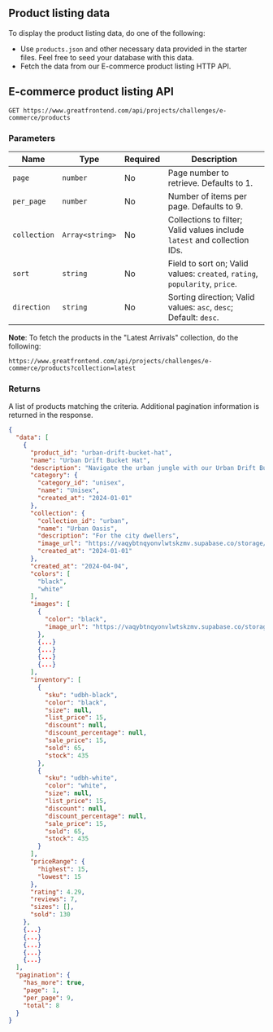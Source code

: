 ## Product listing data

To display the product listing data, do one of the following:

- Use `products.json` and other necessary data provided in the starter files. Feel free to seed your database with this data.
- Fetch the data from our E-commerce product listing HTTP API.

## E-commerce product listing API

```
GET https://www.greatfrontend.com/api/projects/challenges/e-commerce/products
```

### Parameters

| Name | Type | Required | Description |
| --- | --- | --- | --- |
| `page` | `number` | No | Page number to retrieve. Defaults to 1. |
| `per_page` | `number` | No | Number of items per page. Defaults to 9. |
| `collection` | `Array<string>` | No | Collections to filter; Valid values include `latest` and collection IDs. |
| `sort` | `string` | No | Field to sort on; Valid values: `created`, `rating`, `popularity`, `price`. |
| `direction` | `string` | No | Sorting direction; Valid values: `asc`, `desc`; Default: `desc`. |

**Note**: To fetch the products in the "Latest Arrivals" collection, do the following:

```
https://www.greatfrontend.com/api/projects/challenges/e-commerce/products?collection=latest
```

### Returns

A list of products matching the criteria. Additional pagination information is returned in the response.

```json
{
  "data": [
    {
      "product_id": "urban-drift-bucket-hat",
      "name": "Urban Drift Bucket Hat",
      "description": "Navigate the urban jungle with our Urban Drift Bucket Hat. It's not only trendy but also practical, offering shade from the hustle and bustle.",
      "category": {
        "category_id": "unisex",
        "name": "Unisex",
        "created_at": "2024-01-01"
      },
      "collection": {
        "collection_id": "urban",
        "name": "Urban Oasis",
        "description": "For the city dwellers",
        "image_url": "https://vaqybtnqyonvlwtskzmv.supabase.co/storage/v1/object/public/e-commerce-track-images/collections/urban-oasis.jpg",
        "created_at": "2024-01-01"
      },
      "created_at": "2024-04-04",
      "colors": [
        "black",
        "white"
      ],
      "images": [
        {
          "color": "black",
          "image_url": "https://vaqybtnqyonvlwtskzmv.supabase.co/storage/v1/object/public/e-commerce-track-images/urban-drift-bucket-hat/urban-drift-bucket-hat-1.jpg"
        },
        {...}
        {...}
        {...}
        {...}
      ],
      "inventory": [
        {
          "sku": "udbh-black",
          "color": "black",
          "size": null,
          "list_price": 15,
          "discount": null,
          "discount_percentage": null,
          "sale_price": 15,
          "sold": 65,
          "stock": 435
        },
        {
          "sku": "udbh-white",
          "color": "white",
          "size": null,
          "list_price": 15,
          "discount": null,
          "discount_percentage": null,
          "sale_price": 15,
          "sold": 65,
          "stock": 435
        }
      ],
      "priceRange": {
        "highest": 15,
        "lowest": 15
      },
      "rating": 4.29,
      "reviews": 7,
      "sizes": [],
      "sold": 130
    },
    {...}
    {...}
    {...}
    {...}
    {...}
  ],
  "pagination": {
    "has_more": true,
    "page": 1,
    "per_page": 9,
    "total": 8
  }
}
```
